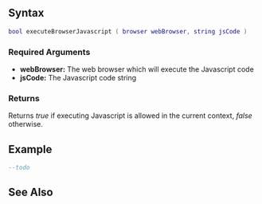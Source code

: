 
{{Client function}}
{{Needs Example}}
{{New feature/item|3.0150|1.5||
This function executes a Javascript string to the specified [[/Element/Browser.md|browser]].
}}

==Syntax==
<syntaxhighlight lang="lua">
bool executeBrowserJavascript ( browser webBrowser, string jsCode )
</syntaxhighlight>
{{OOP||[[/Element/Browser.md|browser]]:executeJavascript}}

===Required Arguments===
*'''webBrowser:''' The web browser which will execute the Javascript code
*'''jsCode:''' The Javascript code string

===Returns===
Returns ''true'' if executing Javascript is allowed in the current context, ''false'' otherwise.

==Example==
<syntaxhighlight lang="lua">
--todo
</syntaxhighlight>

==See Also==
{{CEF_functions}}